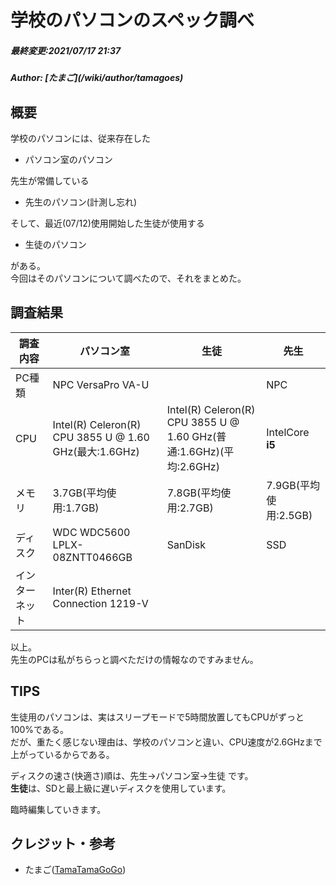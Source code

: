 # 学校のパソコンのスペック調べ
<h5>最終変更:2021/07/17 21:37</h5>
<h5>Author: [たまご](/wiki/author/tamagoes)</h5>

## 概要
学校のパソコンには、従来存在した
 - パソコン室のパソコン

先生が常備している
 - 先生のパソコン(計測し忘れ)

そして、最近(07/12)使用開始した生徒が使用する
 - 生徒のパソコン

がある。  
今回はそのパソコンについて調べたので、それをまとめた。

## 調査結果
| **調査内容** | **パソコン室** | **生徒** | **先生** | 
| ------------ | ---- | ---- | --- |
| PC種類 | NPC VersaPro VA-U | | NPC |
| CPU | Intel(R) Celeron(R) CPU 3855 U @ 1.60 GHz(最大:1.6GHz) | Intel(R) Celeron(R) CPU 3855 U @ 1.60 GHz(普通:1.6GHz)(平均:2.6GHz) | IntelCore **i5** |
| メモリ | 3.7GB(平均使用:1.7GB) | 7.8GB(平均使用:2.7GB) | 7.9GB(平均使用:2.5GB) |
| ディスク | WDC WDC5600 LPLX-08ZNTT0466GB | SanDisk | SSD |
| インターネット | Inter(R) Ethernet Connection 1219-V | | |

以上。  
先生のPCは私がちらっと調べただけの情報なのですみません。

## TIPS
生徒用のパソコンは、実はスリープモードで5時間放置してもCPUがずっと100%である。  
だが、重たく感じない理由は、学校のパソコンと違い、CPU速度が2.6GHzまで上がっているからである。  

ディスクの速さ(快適さ)順は、先生->パソコン室->生徒 です。  
**生徒**は、SDと最上級に遅いディスクを使用しています。

臨時編集していきます。

## クレジット・参考
 - たまご([TamaTamaGoGo](https://github.com/tamatamagogo))
